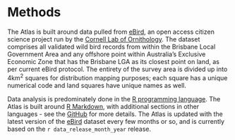 # Methods

The Atlas is built around data pulled from [eBird](https://ebird.org/home), an open access citizen science project run by the [Cornell Lab of Ornithology](http://www.birds.cornell.edu). The dataset comprises all validated wild bird records from within the Brisbane Local Government Area and any offshore point within Australia's Exclusive Economic Zone that has the Brisbane LGA as its closest point on land, as per current eBird protocol. The entirety of the survey area is divided up into 4km^2^ squares for distribution mapping purposes; each square has a unique numerical code and land squares have unique names as well.

Data analysis is predominately done in the [R programming language](https://www.r-project.org/). The Atlas is built around [R Markdown](https://www.brisbane.qld.gov.au/), with additional sections in other languages - see the [GitHub](https://github.com/bird-team/brisbane-bird-atlas) for more details. The Atlas is updated with the latest version of the [eBird](https://ebird.org/home) dataset every few months or so, and is currently based on the `r data_release_month_year` release.
